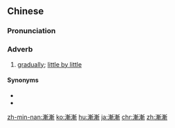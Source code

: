 {{also|渐渐}}
==Chinese==
{{zh-forms|s=渐渐}}

===Pronunciation===
{{zh-pron
|m=jiànjiàn
|c=zim6 zim6,zim6 zim6-2
|h=pfs=chhiam-chhiam
|mn=qz:chiǎm-chiǎm/tw,xm,zz:chiām-chiām
|cat=adv
}}

===Adverb===
{{zh-adv}}

# [[gradually]]; [[little by little]]

====Synonyms====
* {{zh-l|漸次}}
* {{zh-l|逐漸}}

{{zh-cat|Elementary}}

[[zh-min-nan:漸漸]]
[[ko:漸漸]]
[[hu:漸漸]]
[[ja:漸漸]]
[[chr:漸漸]]
[[zh:漸漸]]